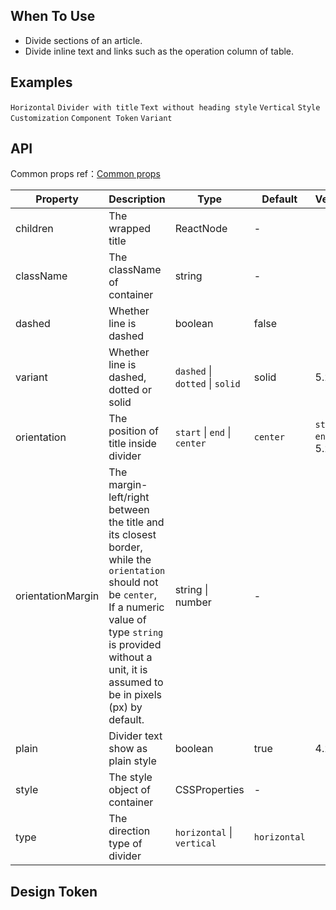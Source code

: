 

<Meta of={DividerStories} />

        
## When To Use

- Divide sections of an article.
- Divide inline text and links such as the operation column of table.

## Examples

<code src="./demo/horizontal.tsx">Horizontal</code>
<code src="./demo/with-text.tsx">Divider with title</code>
<code src="./demo/plain.tsx">Text without heading style</code>
<code src="./demo/vertical.tsx">Vertical</code>
<code src="./demo/customize-style.tsx" debug>Style Customization</code>
<code src="./demo/component-token.tsx" debug>Component Token</code>
<code src="./demo/variant.tsx">Variant</code>

## API

Common props ref：[Common props](/docs/react/common-props)

| Property | Description | Type | Default | Version |
| --- | --- | --- | --- | --- |
| children | The wrapped title | ReactNode | - |  |
| className | The className of container | string | - |  |
| dashed | Whether line is dashed | boolean | false |  |
| variant | Whether line is dashed, dotted or solid | `dashed` \| `dotted` \| `solid` | solid | 5.20.0 |
| orientation | The position of title inside divider | `start` \| `end` \| `center` | `center` | `start` `end`: 5.24.0 |
| orientationMargin | The margin-left/right between the title and its closest border, while the `orientation` should not be `center`, If a numeric value of type `string` is provided without a unit, it is assumed to be in pixels (px) by default. | string \| number | - |  |
| plain | Divider text show as plain style | boolean | true | 4.2.0 |
| style | The style object of container | CSSProperties | - |  |
| type | The direction type of divider | `horizontal` \| `vertical` | `horizontal` |  |

## Design Token

``` <ComponentTokenTable component="Divider"></ComponentTokenTable>

